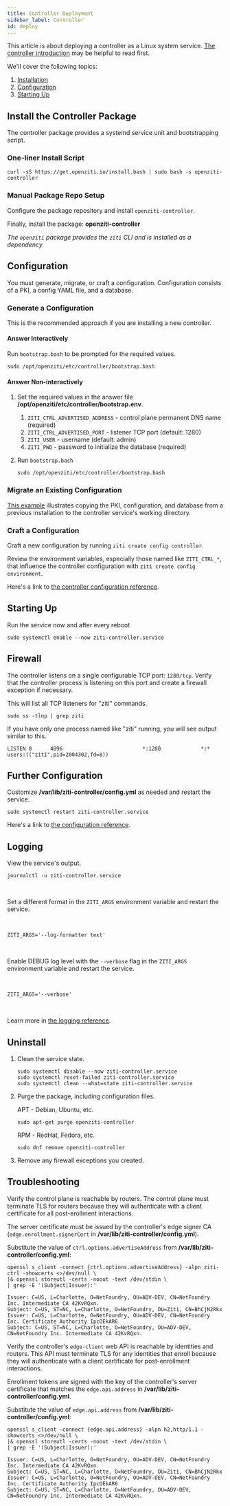 ---
title: Controller Deployment
sidebar_label: Controller
id: deploy
---


This article is about deploying a controller as a Linux system service. [The controller introduction](/learn/introduction/03-components.mdx#controller) may be helpful to read first.

We'll cover the following topics:

1. [Installation](#install-the-controller-package)
1. [Configuration](#configuration)
1. [Starting Up](#starting-up)

## Install the Controller Package

The controller package provides a systemd service unit and bootstrapping script.

### One-liner Install Script

```text
curl -sS https://get.openziti.io/install.bash | sudo bash -s openziti-controller
```

### Manual Package Repo Setup

Configure the package repository and install `openziti-controller`.

<LinuxPackageRepo />

Finally, install the package: **openziti-controller**

*The `openziti` package provides the `ziti` CLI and is installed as a dependency.*

## Configuration

You must generate, migrate, or craft a configuration. Configuration consists of a PKI, a config YAML file, and a database.

### Generate a Configuration

This is the recommended approach if you are installing a new controller.

#### Answer Interactively

Run `bootstrap.bash` to be prompted for the required values.

```text
sudo /opt/openziti/etc/controller/bootstrap.bash
```

#### Answer Non-interactively

1. Set the required values in the answer file **/opt/openziti/etc/controller/bootstrap.env**.
    1. `ZITI_CTRL_ADVERTISED_ADDRESS` - control plane permanent DNS name (required)
    1. `ZITI_CTRL_ADVERTISED_PORT` - listener TCP port (default: 1280)
    1. `ZITI_USER` - username (default: admin)
    1. `ZITI_PWD` - password to initialize the database (required)
1. Run `bootstrap.bash`

    ```text
    sudo /opt/openziti/etc/controller/bootstrap.bash
    ```

### Migrate an Existing Configuration

[This example](./15-migrate.mdx) illustrates copying the PKI, configuration, and database from a previous installation to the controller service's working directory.

### Craft a Configuration

Craft a new configuration by running `ziti create config controller`.

Review the environment variables, especially those named like `ZITI_CTRL_*`, that influence the controller configuration with `ziti create config environment`.

Here's a link to [the controller configuration reference](../../../../reference/30-configuration/controller.md).

## Starting Up

Run the service now and after every reboot

```text
sudo systemctl enable --now ziti-controller.service
```

## Firewall

The controller listens on a single configurable TCP port: `1280/tcp`. Verify that the controller process is listening on this port and create a firewall exception if necessary.

This will list all TCP listeners for "ziti" commands.

```text
sudo ss -tlnp | grep ziti
```

If you have only one process named like "ziti" running, you will see output similar to this.

```buttonless title="Output"
LISTEN 0      4096                          *:1280             *:*    users:(("ziti",pid=2004302,fd=8))
```

## Further Configuration

Customize **/var/lib/ziti-controller/config.yml** as needed and restart the service.

```text
sudo systemctl restart ziti-controller.service
```

Here's a link to [the configuration reference](../../../../reference/30-configuration/controller.md).

## Logging

View the service's output.

```text
journalctl -u ziti-controller.service
```

<br />

<Tabs>

<TabItem value="goformats" label="Log Formats">

Set a different format in the `ZITI_ARGS` environment variable and restart the service.

<br />

```text title=/opt/openziti/etc/controller/service.env
ZITI_ARGS='--log-formatter text'
```

<br />

</TabItem>
<TabItem value="golevels" label="Log Levels">

Enable DEBUG log level with the `--verbose` flag in the `ZITI_ARGS` environment variable and restart the service.

<br />

```text title=/opt/openziti/etc/controller/service.env
ZITI_ARGS='--verbose'
```

</TabItem>
</Tabs>

<br />

Learn more in [the logging reference](../../../../reference/40-logging.mdx).

## Uninstall

1. Clean the service state.

    ```text
    sudo systemctl disable --now ziti-controller.service
    sudo systemctl reset-failed ziti-controller.service
    sudo systemctl clean --what=state ziti-controller.service
    ```

1. Purge the package, including configuration files.

    APT - Debian, Ubuntu, etc.

    ```text
    sudo apt-get purge openziti-controller
    ```

    RPM - RedHat, Fedora, etc.

    ```text
    sudo dnf remove openziti-controller
    ```

1. Remove any firewall exceptions you created.

## Troubleshooting

Verify the control plane is reachable by routers. The control plane must terminate TLS for routers because they will authenticate with a client certificate for all post-erollment interactions.

The server certificate must be issued by the controller's edge signer CA (`edge.enrollment.signerCert` in **/var/lib/ziti-controller/config.yml**).

Substitute the value of `ctrl.options.advertiseAddress` from **/var/lib/ziti-controller/config.yml**:

```text
openssl s_client -connect {ctrl.options.advertiseAddress} -alpn ziti-ctrl -showcerts <>/dev/null \
|& openssl storeutl -certs -noout -text /dev/stdin \
| grep -E '(Subject|Issuer):'
```

```buttonless title="Output"
Issuer: C=US, L=Charlotte, O=NetFoundry, OU=ADV-DEV, CN=NetFoundry Inc. Intermediate CA 42KvRQxn.
Subject: C=US, ST=NC, L=Charlotte, O=NetFoundry, OU=Ziti, CN=BhCjN2Rkx
Issuer: C=US, L=Charlotte, O=NetFoundry, OU=ADV-DEV, CN=NetFoundry Inc. Certificate Authority IpcOEkAR6
Subject: C=US, ST=NC, L=Charlotte, O=NetFoundry, OU=ADV-DEV, CN=NetFoundry Inc. Intermediate CA 42KvRQxn.
```

Verify the controller's `edge-client` web API is reachable by identities and routers. This API must terminate TLS for any identities that enroll because they will authenticate with a client certificate for post-enrollment interactions.

Enrollment tokens are signed with the key of the controller's server certificate that matches the `edge.api.address` in **/var/lib/ziti-controller/config.yml**. 

Substitute the value of `edge.api.address` from **/var/lib/ziti-controller/config.yml**:

```text
openssl s_client -connect {edge.api.address} -alpn h2,http/1.1 -showcerts <>/dev/null \
|& openssl storeutl -certs -noout -text /dev/stdin \
| grep -E '(Subject|Issuer):'
```

```buttonless title="Output"
Issuer: C=US, L=Charlotte, O=NetFoundry, OU=ADV-DEV, CN=NetFoundry Inc. Intermediate CA 42KvRQxn.
Subject: C=US, ST=NC, L=Charlotte, O=NetFoundry, OU=Ziti, CN=BhCjN2Rkx
Issuer: C=US, L=Charlotte, O=NetFoundry, OU=ADV-DEV, CN=NetFoundry Inc. Certificate Authority IpcOEkAR6
Subject: C=US, ST=NC, L=Charlotte, O=NetFoundry, OU=ADV-DEV, CN=NetFoundry Inc. Intermediate CA 42KvRQxn.
```
